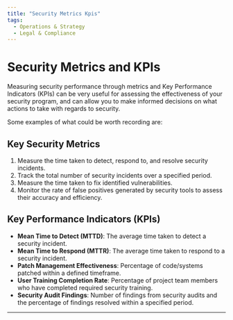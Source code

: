 ```yaml
---
title: "Security Metrics Kpis"
tags:
  - Operations & Strategy
  - Legal & Compliance
---
```



<TagProvider>
<TagFilter />

# Security Metrics and KPIs

<TagList tags={frontmatter.tags} />
<AttributionList contributors={frontmatter.contributors} />

Measuring security performance through metrics and Key Performance Indicators (KPIs) can be very useful for assessing
the effectiveness of your security program, and can allow you to make informed decisions on what actions to take with
regards to security.

Some examples of what could be worth recording are:

## Key Security Metrics

1. Measure the time taken to detect, respond to, and resolve security incidents.
2. Track the total number of security incidents over a specified period.
3. Measure the time taken to fix identified vulnerabilities.
4. Monitor the rate of false positives generated by security tools to assess their accuracy and efficiency.

## Key Performance Indicators (KPIs)

- **Mean Time to Detect (MTTD)**: The average time taken to detect a security incident.
- **Mean Time to Respond (MTTR)**: The average time taken to respond to a security incident.
- **Patch Management Effectiveness**: Percentage of code/systems patched within a defined timeframe.
- **User Training Completion Rate**: Percentage of project team members who have completed required security training.
- **Security Audit Findings**: Number of findings from security audits and the percentage of findings resolved within a
specified period.

---

</TagProvider>
<ContributeFooter />
